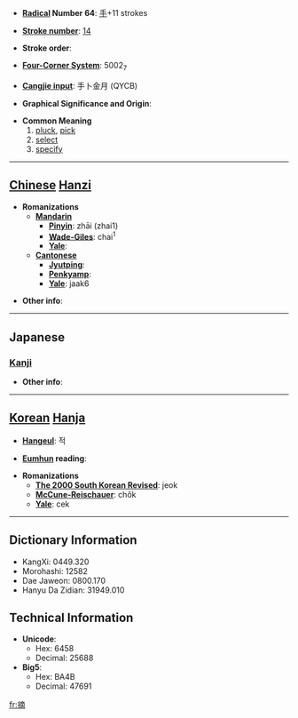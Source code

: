* '''[[Wiktionary:Chinese radical index| Radical]] Number 64''': [[Wiktionary:Chinese radical index 手|手]]+11 strokes

* '''[[Wiktionary:Chinese total strokes index|Stroke number]]''': [[Wiktionary:Chinese total strokes index 14|14]]

* '''Stroke order''': 

* '''[[Wiktionary:Chinese four corner index|Four-Corner System]]''': 5002<sub>7</sub>

* '''[[Wiktionary:Chinese Cangjie index|Cangjie input]]''': 手卜金月 (QYCB)

* '''Graphical Significance and Origin''': 

* '''Common Meaning'''
*#[[pluck]], [[pick]]
*# [[select]]
*# [[specify]]


----

== [[Chinese]] [[Hanzi]] ==

* '''Romanizations'''
** '''[[Mandarin]]'''
*** '''[[Pinyin]]''': zhāi (zhai1)
*** '''[[Wade-Giles]]''': chai<sup>1</sup>
*** '''[[Yale]]''': 
** '''[[Cantonese]]'''
*** '''[[Jyutping]]''':
*** '''[[Penkyamp]]''': 
*** '''[[Yale]]''': jaak6

* '''Other info''': 

----

==Japanese==
===[[Kanji]]===
{{kanji|on readings=[[てき]] (teki), [[たく]] (taku), [[ちゃく]] (chaku)
|kun readings=[[つむ]] (tsumu), [[ひろう]] (hirou), [[あばく]] (abaku)
}}

* '''Other info''':  

----

== [[Korean]] [[Hanja]] ==

* '''[[Hangeul]]''': 적

* '''[[Eumhun]] reading''': 

* '''Romanizations'''
** '''[[The 2000 South Korean Revised Romanization|The 2000 South Korean Revised]]''': jeok
** '''[[McCune-Reischauer]]''': chŏk
** '''[[Yale]]''': cek

----

== Dictionary Information ==

* KangXi: 0449.320
* Morohashi: 12582
* Dae Jaweon: 0800.170
* Hanyu Da Zidian: 31949.010

== Technical Information ==

* '''Unicode''':
** Hex: 6458
** Decimal: 25688
* '''Big5''':
** Hex: BA4B
** Decimal: 47691

[[fr:摘]]